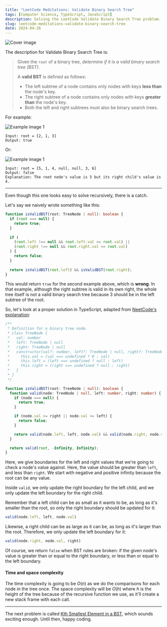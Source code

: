 ```yaml
---
title: "LeetCode Meditations: Validate Binary Search Tree"
tags: [Computer Science, TypeScript, JavaScript]
description: Solving the LeetCode Validate Binary Search Tree problem.
slug: leetcode-meditations-validate-binary-search-tree
date: 2024-04-26
---
```


![Cover image](https://raw.githubusercontent.com/rivea0/leetcode-meditations-assets/main/src/2024-04-26/38-lm.png)

The description for Validate Binary Search Tree is:

> Given the `root` of a binary tree, _determine if it is a valid binary search tree (BST)_.
>
> A **valid BST** is defined as follows:
>
> - The left subtree of a node contains only nodes with keys **less than** the node's key.
> - The right subtree of a node contains only nodes with keys **greater than** the node's key.
> - Both the left and right subtrees must also be binary search trees.

For example: 

<img src="https://assets.leetcode.com/uploads/2020/12/01/tree1.jpg" alt="Example image 1" />

```
Input: root = [2, 1, 3]
Output: true
```

Or:

<img src="https://assets.leetcode.com/uploads/2020/12/01/tree2.jpg" alt="Example image 1" />

```
Input: root = [5, 1, 4, null, null, 3, 6]
Output: false
Explanation: The root node's value is 5 but its right child's value is 4.
```

---

Even though this one looks easy to solve recursively, there is a catch. 

Let's say we naively wrote something like this:

```ts
function isValidBST(root: TreeNode | null): boolean {
  if (root === null) {
    return true;
  }
    
  if (
    (root.left !== null && root.left.val >= root.val) ||
    (root.right !== null && root.right.val <= root.val)
  ) {
    return false;
  }
    
  return isValidBST(root.left) && isValidBST(root.right);
}
```

This would return `true` for the second example above, which is **wrong**. In that example, although the right subtree is valid in its own right, the whole tree itself is not a valid binary search tree because 3 should be in the left subtree of the root.

So, let's look at a proper solution in TypeScript, adapted from [NeetCode's explanation](https://www.youtube.com/watch?v=s6ATEkipzow):

```ts
/**
 * Definition for a binary tree node.
 * class TreeNode {
 *   val: number
 *   left: TreeNode | null
 *   right: TreeNode | null
 *   constructor(val?: number, left?: TreeNode | null, right?: TreeNode | null) {
 *     this.val = (val === undefined ? 0 : val)
 *     this.left = (left === undefined ? null : left)
 *     this.right = (right === undefined ? null : right)
 *   }
 * }
 */

function isValidBST(root: TreeNode | null): boolean {
  function valid(node: TreeNode | null, left: number, right: number) {
    if (node === null) {
      return true;
    }

    if (node.val >= right || node.val <= left) {
      return false;
    }

    return valid(node.left, left, node.val) && valid(node.right, node.val, right);
  }

  return valid(root, -Infinity, Infinity);
}
```

Here, we give boundaries for the left and right values that we're going to check a node's value against. Here, the value should be greater than `left`, and less than `right`. We start with negative and positive infinity because the root can be any value. 

Inside `valid`, we only update the right boundary for the left child, and we only update the left boundary for the right child. 

<Note>
Remember that a left child can be as small as it wants to be, as long as it's smaller than the root, so only the right boundary should be updated for it:

```ts
valid(node.left, left, node.val)
```

Likewise, a right child can be as large as it can be, as long as it's larger than the root. Therefore, we only update the left boundary for it:

```ts
valid(node.right, node.val, right)
```
</Note>

Of course, we return `false` when BST rules are broken: if the given node's value is greater than or equal to the right boundary, or less than or equal to the left boundary.

#### Time and space complexity

The time complexity is going to be $O(n)$ as we do the comparisons for each node in the tree once. The space complexity will be $O(h)$ where $h$ is the height of the tree because of the recursive function we use, as it'll create a new stack frame with each call.

---

The next problem is called [Kth Smallest Element in a BST](https://leetcode.com/problems/kth-smallest-element-in-a-bst/), which sounds exciting enough. Until then, happy coding.
